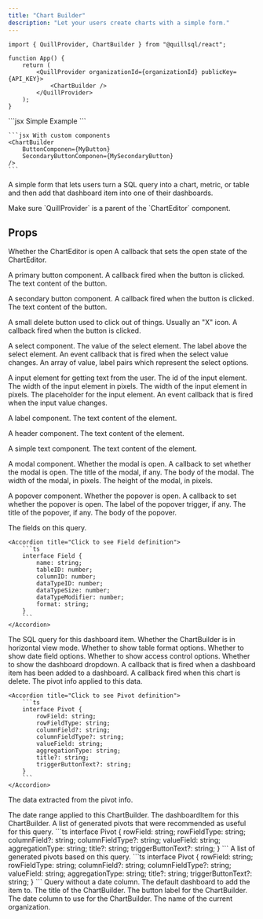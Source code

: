 ```yaml
---
title: "Chart Builder"
description: "Let your users create charts with a simple form."
---
```


```tsx App.tsx
import { QuillProvider, ChartBuilder } from "@quillsql/react";

function App() {
	return (
		<QuillProvider organizationId={organizationId} publicKey={API_KEY}>
			<ChartBuilder />
		</QuillProvider>
	);
}
```

<RequestExample>
	```jsx Simple Example
	<ChartBuilder />
	```

    ```jsx With custom components
    <ChartBuilder
    	ButtonComponen={MyButton}
    	SecondaryButtonComponen={MySecondaryButton}
    />
    ```

</RequestExample>

A simple form that lets users turn a SQL query into a chart, metric, or table
and then add that dashboard item into one of their dashboards.

<Info>
	Make sure `QuillProvider` is a parent of the `ChartEditor` component.
</Info>

## Props

<ParamField path='isOpen' type='boolean' required>
	Whether the ChartEditor is open
</ParamField>

<ParamField path='setIsOpen' type='boolean' required>
	A callback that sets the open state of the ChartEditor.
</ParamField>

<ParamField
	path='ButtonComponent'
	type='(props: ButtonComponentProps) => JSX.Element'>
	A primary button component.
	<Expandable defaultOpen={false} title='props'>
		<ParamField path='ButtonComponentProps' type='object'>
			<Expandable title='properties'>
				<ResponseField name='onClick' type='() => void' required>
					A callback fired when the button is clicked.
				</ResponseField>
				<ResponseField name='label' type='string' required>
					The text content of the button.
				</ResponseField>
			</Expandable>
		</ParamField>
	</Expandable>
</ParamField>

<ParamField
	path='SecondaryButtonComponent'
	type='(props: ButtonComponentProps) => JSX.Element'>
	A secondary button component.
	<Expandable defaultOpen={false} title='props'>
		<ParamField path='ButtonComponentProps' type='object'>
			<Expandable title='properties'>
				<ResponseField name='onClick' type='() => void' required>
					A callback fired when the button is clicked.
				</ResponseField>
				<ResponseField name='label' type='string' required>
					The text content of the button.
				</ResponseField>
			</Expandable>
		</ParamField>
	</Expandable>
</ParamField>

<ParamField
	path='DeleteButtonComponent'
	type='(props: DeleteButtonComponentProps) => JSX.Element'>
	A small delete button used to click out of things. Usually an "X" icon.
	<Expandable defaultOpen={false} title='props'>
		<ParamField path='DeleteButtonComponentProps' type='object'>
			<Expandable title='properties'>
				<ResponseField name='onClick' type='() => void' required>
					A callback fired when the button is clicked.
				</ResponseField>
			</Expandable>
		</ParamField>
	</Expandable>
</ParamField>

<ParamField
	path='SelectComponent'
	type='(props: SelectComponentProps) => JSX.Element'>
	A select component.
	<Expandable defaultOpen={false} title='props'>
		<ParamField path='SelectComponentProps' type='object'>
			<Expandable title='properties'>
				<ResponseField name='value' type='string' required>
					The value of the select element.
				</ResponseField>
				<ResponseField name='label' type='string'>
					The label above the select element.
				</ResponseField>
				<ResponseField
					name='onChange'
					type='(event: ChangeEvent<HTMLSelectElement>) => void'
					required>
					An event callback that is fired when the select value changes.
				</ResponseField>
				<ResponseField
					name='options'
					type='{ value: string; label: string; }[]'
					required>
					An array of value, label pairs which represent the select options.
				</ResponseField>
			</Expandable>
		</ParamField>
	</Expandable>
</ParamField>

<ParamField
	path='TextInputComponent'
	type='(props: TextInputComponentProps) => JSX.Element'>
	A input element for getting text from the user.
	<Expandable defaultOpen={false} title='props'>
		<ParamField path='TextInputComponentProps' type='object'>
			<Expandable title='properties'>
				<ResponseField name='id' type='string' required>
					The id of the input element.
				</ResponseField>
				<ResponseField name='width' type='number' required>
					The width of the input element in pixels.
				</ResponseField>
				<ResponseField name='value' type='string' required>
					The width of the input element in pixels.
				</ResponseField>
				<ResponseField name='placeholder' type='string'>
					The placeholder for the input element.
				</ResponseField>
				<ResponseField
					name='onChange'
					type='(event: ChangeEvent<HTMLInputElement>) => void'
					required>
					An event callback that is fired when the input value changes.
				</ResponseField>
			</Expandable>
		</ParamField>
	</Expandable>
</ParamField>

<ParamField
	path='LabelComponent'
	type='(props: LabelComponentProps) => JSX.Element'>
	A label component.
	<Expandable defaultOpen={false} title='props'>
		<ParamField path='LabelComponentProps' type='object'>
			<Expandable title='properties'>
				<ResponseField name='label' type='string' required>
					The text content of the element.
				</ResponseField>
			</Expandable>
		</ParamField>
	</Expandable>
</ParamField>

<ParamField
	path='HeaderComponent'
	type='(props: HeaderComponentProps) => JSX.Element'>
	A header component.
	<Expandable defaultOpen={false} title='props'>
		<ParamField path='HeaderComponentProps' type='object'>
			<Expandable title='properties'>
				<ResponseField name='label' type='string' required>
					The text content of the element.
				</ResponseField>
			</Expandable>
		</ParamField>
	</Expandable>
</ParamField>

<ParamField
	path='TextComponent'
	type='(props: TextComponentProps) => JSX.Element'>
	A simple text component.
	<Expandable defaultOpen={false} title='props'>
		<ParamField path='TextComponentProps' type='object'>
			<Expandable title='properties'>
				<ResponseField name='label' type='string' required>
					The text content of the element.
				</ResponseField>
			</Expandable>
		</ParamField>
	</Expandable>
</ParamField>

<ParamField
	path='ModalComponent'
	type='(props: ModalComponentProps) => JSX.Element'>
	A modal component.
	<Expandable defaultOpen={false} title='props'>
		<ParamField path='ModalComponentProps' type='object'>
			<Expandable title='properties'>
				<ResponseField name='isOpen' type='boolean' required>
					Whether the modal is open.
				</ResponseField>
				<ResponseField
					name='setIsOpen'
					type='(isOpen: boolean) => void'
					required>
					A callback to set whether the modal is open.
				</ResponseField>
				<ResponseField name='title' type='string'>
					The title of the modal, if any.
				</ResponseField>
				<ResponseField name='children' type='ReactNode' required>
					The body of the modal.
				</ResponseField>
				<ResponseField name='width' type='number'>
					The width of the modal, in pixels.
				</ResponseField>
				<ResponseField name='height' type='number'>
					The height of the modal, in pixels.
				</ResponseField>
			</Expandable>
		</ParamField>
	</Expandable>
</ParamField>

<ParamField
	path='PopoverComponent'
	type='(props: PopoverComponentProps) => JSX.Element'>
	A popover component.
	<Expandable defaultOpen={false} title='props'>
		<ParamField path='PopoverComponentProps' type='object'>
			<Expandable title='properties'>
				<ResponseField name='isOpen' type='boolean' required>
					Whether the popover is open.
				</ResponseField>
				<ResponseField
					name='setIsOpen'
					type='(isOpen: boolean) => void'
					required>
					A callback to set whether the popover is open.
				</ResponseField>
				<ResponseField name='triggerLabel' type='string'>
					The label of the popover trigger, if any.
				</ResponseField>
				<ResponseField name='popoverTitle' type='string'>
					The title of the popover, if any.
				</ResponseField>
				<ResponseField name='popoverChildren' type='ReactNode' required>
					The body of the popover.
				</ResponseField>
			</Expandable>
		</ParamField>
	</Expandable>
</ParamField>

<ParamField path='fields' type='Field[]'>
	The fields on this query.

    <Accordion title="Click to see Field definition">
    	```ts
    	interface Field {
    		name: string;
    		tableID: number;
    		columnID: number;
    		dataTypeID: number;
    		dataTypeSize: number;
    		dataTypeModifier: number;
    		format: string;
    	}
    	```
    </Accordion>

</ParamField>

<ParamField path='query' type='string'>
	The SQL query for this dashboard item.
</ParamField>

<ParamField path='isHorizontalView' type='boolean' default={true}>
	Whether the ChartBuilder is in horizontal view mode.
</ParamField>

<ParamField path='showTableFormatOptions' type='boolean' default={true}>
	Whether to show table format options.
</ParamField>

<ParamField path='showDateFieldOptions' type='boolean' default={true}>
	Whether to show date field options.
</ParamField>

<ParamField path='showAccessControlOptions' type='boolean' default={true}>
	Whether to show access control options.
</ParamField>

<ParamField path='showDashboardDropdown' type='boolean' default={true}>
	Whether to show the dashboard dropdown.
</ParamField>

<ParamField path='onAddToDashboardComplete' type='() => void'>
	A callback that is fired when a dashboard item has been added to a dashboard.
</ParamField>

<ParamField path='onDelete' type='() => void'>
	A callback fired when this chart is delete.
</ParamField>

<ParamField path='pivot' type='Pivot'>
	The pivot info applied to this data.

    <Accordion title="Click to see Pivot definition">
    	```ts
    	interface Pivot {
    		rowField: string;
    		rowFieldType: string;
    		columnField?: string;
    		columnFieldType?: string;
    		valueField: string;
    		aggregationType: string;
    		title?: string;
    		triggerButtonText?: string;
    	}
    	```
    </Accordion>

</ParamField>

<ParamField
	path='pivotData'
	type='{ rows: any[]; columns: { label: string; field: string }[] }'>
	The data extracted from the pivot info.
</ParamField>

<ParamField path='dateRange' type='(string | Date)[]'>
	The date range applied to this ChartBuilder.
</ParamField>

<ParamField path='dashboardItem' type='DashboardItem'>
	The dashboardItem for this ChartBuilder.
</ParamField>

<ParamField path='recommendedPivots' type='Pivot[]'>
	A list of generated pivots that were recommended as useful for this query.
	<Accordion title="Click to see Pivot definition">
    	```ts
    	interface Pivot {
    		rowField: string;
    		rowFieldType: string;
    		columnField?: string;
    		columnFieldType?: string;
    		valueField: string;
    		aggregationType: string;
    		title?: string;
    		triggerButtonText?: string;
    	}
    	```
    </Accordion>
</ParamField>

<ParamField path='createdPivots' type='Pivot[]'>
	A list of generated pivots based on this query.
	<Accordion title="Click to see Pivot definition">
    	```ts
    	interface Pivot {
    		rowField: string;
    		rowFieldType: string;
    		columnField?: string;
    		columnFieldType?: string;
    		valueField: string;
    		aggregationType: string;
    		title?: string;
    		triggerButtonText?: string;
    	}
    	```
    </Accordion>
</ParamField>

<ParamField path='queryNoDateColumn' type='string'>
	Query without a date column.
</ParamField>

<ParamField path='destinationDashboard' type='string'>
	The default dashboard to add the item to.
</ParamField>

<ParamField path='title' type='string'>
	The title of the ChartBuilder.
</ParamField>

<ParamField path='buttonLabel' type='string'>
	The button label for the ChartBuilder.
</ParamField>

<ParamField path='dateColumn' type='string'>
	The date column to use for the ChartBuilder.
</ParamField>

<ParamField path='organizationName' type='string'>
	The name of the current organization.
</ParamField>
